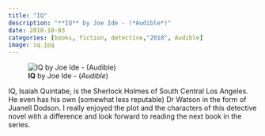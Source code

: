 ```yaml
---
title: "IQ"
description: "**IQ** by Joe Ide - (*Audible*)"
date: 2018-10-03
categories: [books, fiction, detective,"2018", Audible]
image: iq.jpg
---
```

![**IQ** by Joe Ide - (*Audible*)](iq.jpg){fig-align="left"}

IQ, Isaiah Quintabe, is the Sherlock Holmes of South Central Los Angeles. He even has his own (somewhat less reputable) Dr Watson in the form of Juanell Dodson. I really enjoyed the plot and the characters of this detective novel with a difference and look forward to reading the next book in the series.